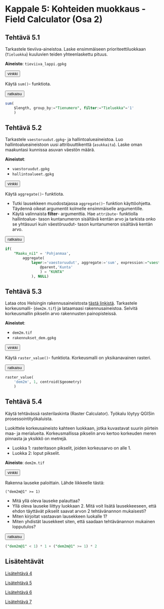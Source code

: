 # Kappale 5: Kohteiden muokkaus - Field Calculator (Osa 2)

## Tehtävä 5.1

Tarkastele tieviiva-aineistoa. Laske ensimmäiseen prioriteettiluokkaan (```Tieluokka```) kuuluvien teiden yhteenlaskettu pituus.

**Aineisto**: ```tieviiva_lappi.gpkg```

<button onclick="toggleAnswer(this)" class="btn answer_btn">vinkki</button>

::: hidden-box
Käytä ```sum()```- funktiota.
:::

<button onclick="toggleAnswer(this)" class="btn answer_btn">ratkaisu</button>

::: hidden-box
::: code-box
``` sql
sum(
	$length, group_by:="Tienumero", filter:="Tieluokka"='1'
	)
```
:::
:::

## Tehtävä 5.2

Tarkastele ```vaestoruudut.gpkg```- ja hallintoalueaineistoa. Luo hallintoalueaineistoon uusi attribuuttikenttä (```asukkaita```). Laske oman maakuntasi kunnissa asuvan väestön määrä.

**Aineistot**: 

- ```vaestoruudut.gpkg```
- ```hallintoalueet.gpkg```

<button onclick="toggleAnswer(this)" class="btn answer_btn">vinkki</button>

::: hidden-box
Käytä ```aggregate()```- funktiota.

- Tutki lausekkeen muodostajassa ```aggregate()```- funktion käyttöohjetta. Täydennä oikeat argumentit kolmelle ensimmäiselle argumentille.
- Käytä valinnaista **filter**- argumenttia. Hae ```attribute```- funktiolla hallintoalue- tason kuntanumeron sisältävä kentän arvo ja tarkista onko se yhtäsuuri kuin väestöruudut- tason kuntanumeron sisältävä kentän arvo.
:::

<button onclick="toggleAnswer(this)" class="btn answer_btn">ratkaisu</button>

::: hidden-box
::: code-box
``` sql
if(
	"Maaku_ni1" = 'Pohjanmaa', 
		aggregate(
			layer:='vaestoruudut', aggregate:='sum', expression:="vaesto", filter:=attribute(
				@parent,'Kunta'
				) = "KUNTA"
			), NULL)
```
:::
:::

## Tehtävä 5.3

Lataa otos Helsingin rakennusaineistosta [tästä linkistä](https://drive.google.com/uc?export=download&id=1Wr2fvPNWA7ST09VcGYt6Qz-3sn5x2S-y). Tarkastele korkeusmalli- (```dem2m.tif```) ja lataamaasi rakennusaineistoa. Selvitä korkeusmallin pikselin arvo rakennusten painopisteissä.

**Aineistot**: 

- ```dem2m.tif```
- ```rakennukset_dem.gpkg```

<button onclick="toggleAnswer(this)" class="btn answer_btn">vinkki</button>

::: hidden-box
Käytä ```raster_value()```- funktiota. Korkeusmalli on yksikanavainen rasteri.
:::

<button onclick="toggleAnswer(this)" class="btn answer_btn">ratkaisu</button>

::: hidden-box
::: code-box
``` sql
raster_value(
	'dem2m', 1, centroid($geometry)
	)
```
:::
:::

## Tehtävä 5.4

Käytä tehtävässä rasterilaskinta (Raster Calculator). Työkalu löytyy QGISin prosessointityökaluista.

Luokittele korkeusaineisto kahteen luokkaan, jotka kuvastavat suurin piirtein maa- ja merialueita. Korkeusmallissa pikselin arvo kertoo korkeuden meren pinnasta ja yksikkö on metrejä.

- Luokka 1: rasteritason pikselit, joiden korkeusarvo on alle 1.
- Luokka 2: loput pikselit.

**Aineisto**: ```dem2m.tif```

<button onclick="toggleAnswer(this)" class="btn answer_btn">vinkki</button>

::: hidden-box
Rakenna lauseke paloittain. Lähde liikkeelle tästä:

```("dem2m@1" >= 1)```

- Mitä yllä oleva lauseke palauttaa?
- Yllä oleva lauseke liittyy luokkaan 2. Mitä voit lisätä lausekkeeseen, että ehdon täyttävät pikselit saavat arvon 2 tehtävänannon mukaisesti?
- Miten kirjoitat vastaavan lausekkeen luokalle 1?
- Miten yhdistät lausekkeet siten, että saadaan tehtävänannon mukainen lopputulos?
:::

<button onclick="toggleAnswer(this)" class="btn answer_btn">ratkaisu</button>

::: hidden-box
::: code-box
``` sql
("dem2m@1" < 1) * 1 + ("dem2m@1" >= 1) * 2
```
:::
:::

## Lisätehtävät

[Lisätehtävä 4](15_kappale_15.html#lisätehtävä-4)

[Lisätehtävä 5](15_kappale_15.html#lisätehtävä-5)

[Lisätehtävä 6](15_kappale_15.html#lisätehtävä-6)

[Lisätehtävä 7](15_kappale_15.html#lisätehtävä-7)